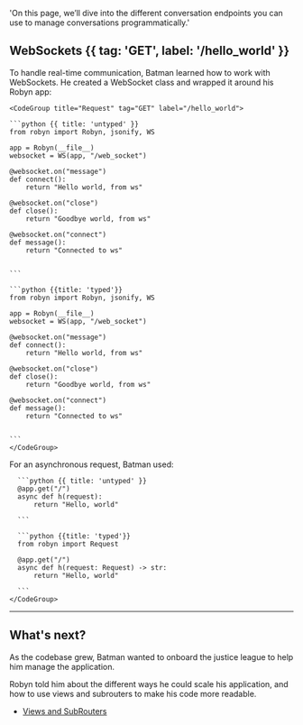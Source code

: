   'On this page, we’ll dive into the different conversation endpoints you can use to manage conversations programmatically.'


## WebSockets {{ tag: 'GET', label: '/hello_world' }}

<Row>
<Col>
To handle real-time communication, Batman learned how to work with WebSockets. He created a WebSocket class and wrapped it around his Robyn app:
</Col>
  <Col sticky>

    <CodeGroup title="Request" tag="GET" label="/hello_world">

    ```python {{ title: 'untyped' }}
    from robyn import Robyn, jsonify, WS

    app = Robyn(__file__)
    websocket = WS(app, "/web_socket")

    @websocket.on("message")
    def connect():
        return "Hello world, from ws"

    @websocket.on("close")
    def close():
        return "Goodbye world, from ws"

    @websocket.on("connect")
    def message():
        return "Connected to ws"


    ```

    ```python {{title: 'typed'}}
    from robyn import Robyn, jsonify, WS

    app = Robyn(__file__)
    websocket = WS(app, "/web_socket")

    @websocket.on("message")
    def connect():
        return "Hello world, from ws"

    @websocket.on("close")
    def close():
        return "Goodbye world, from ws"

    @websocket.on("connect")
    def message():
        return "Connected to ws"


    ```
    </CodeGroup>
  </Col>
</Row>
<Row>

  <Col>
    For an asynchronous request, Batman used:
  </Col>
  <Col sticky>
    <CodeGroup title="Request" tag="GET" label="/hello_world">

      ```python {{ title: 'untyped' }}
      @app.get("/")
      async def h(request):
          return "Hello, world"

      ```

      ```python {{title: 'typed'}}
      from robyn import Request

      @app.get("/")
      async def h(request: Request) -> str:
          return "Hello, world"

      ```
    </CodeGroup>
  </Col>
</Row>

---

## What's next?

As the codebase grew, Batman wanted to onboard the justice league to help him manage the application. 

Robyn told him about the different ways he could scale his application, and how to use views and subrouters to make his code more readable. 


- [Views and SubRouters](/documentation/api_reference/views)




